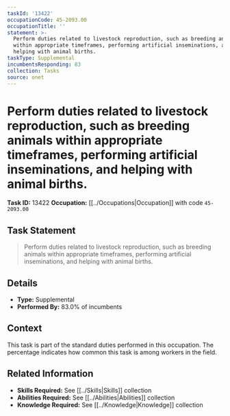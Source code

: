 ```yaml
---
taskId: '13422'
occupationCode: 45-2093.00
occupationTitle: ''
statement: >-
  Perform duties related to livestock reproduction, such as breeding animals
  within appropriate timeframes, performing artificial inseminations, and
  helping with animal births.
taskType: Supplemental
incumbentsResponding: 83
collection: Tasks
source: onet
---
```

# Perform duties related to livestock reproduction, such as breeding animals within appropriate timeframes, performing artificial inseminations, and helping with animal births.

**Task ID:** 13422
**Occupation:** [[../Occupations|Occupation]] with code `45-2093.00`

## Task Statement

> Perform duties related to livestock reproduction, such as breeding animals within appropriate timeframes, performing artificial inseminations, and helping with animal births.

## Details

- **Type:** Supplemental
- **Performed By:** 83.0% of incumbents

## Context

This task is part of the standard duties performed in this occupation. The percentage indicates how common this task is among workers in the field.

## Related Information

- **Skills Required:** See [[../Skills|Skills]] collection
- **Abilities Required:** See [[../Abilities|Abilities]] collection
- **Knowledge Required:** See [[../Knowledge|Knowledge]] collection
